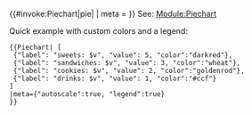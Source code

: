<templatestyles src="Piechart/style.css"/>
{{#invoke:Piechart|pie| {{{1|[
 {"label": "wieś: $v", "value": 45}, 
 {"label": "miasto: $v"}
]}}}
| meta = {{{meta|
{}
}}}
}}<noinclude>
See: [[Module:Piechart]]

Quick example with custom colors and a legend:
<syntaxhighlight lang="wikitext">
{{Piechart| [
 {"label": "sweets: $v", "value": 5, "color":"darkred"},
 {"label": "sandwiches: $v", "value": 3, "color":"wheat"},
 {"label": "cookies: $v", "value": 2, "color":"goldenrod"},
 {"label": "drinks: $v", "value": 1, "color":"#ccf"}
]
|meta={"autoscale":true, "legend":true}
}}
</syntaxhighlight>
{{Piechart| [
 {"label": "sweets: $v", "value": 5, "color":"darkred"},
 {"label": "sandwiches: $v", "value": 3, "color":"wheat"},
 {"label": "cookies: $v", "value": 2, "color":"goldenrod"},
 {"label": "drinks: $v", "value": 1, "color":"#ccf"}
]
|meta={"autoscale":true, "legend":true}
}}

</noinclude>